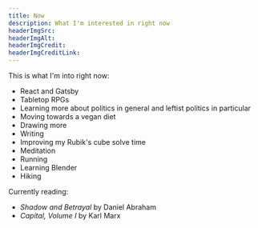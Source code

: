 ```yaml
---
title: Now
description: What I'm interested in right now
headerImgSrc:
headerImgAlt:
headerImgCredit:
headerImgCreditLink:
---
```


This is what I'm into right now:

- React and Gatsby
- Tabletop RPGs
- Learning more about politics in general and leftist politics in particular
- Moving towards a vegan diet
- Drawing more
- Writing
- Improving my Rubik's cube solve time
- Meditation
- Running
- Learning Blender
- Hiking

Currently reading:

- _Shadow and Betrayal_ by Daniel Abraham
- _Capital, Volume I_ by Karl Marx
